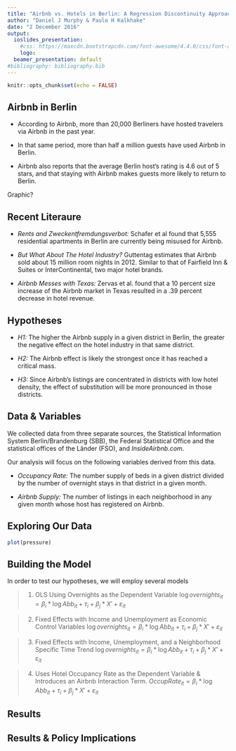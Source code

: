 ```yaml
---
title: "Airbnb vs. Hotels in Berlin: A Regression Discontinuity Approach"
author: "Daniel J Murphy & Paulo H Kalkhake"
date: "2 December 2016"
output: 
  ioslides_presentation:
    #css: https://maxcdn.bootstrapcdn.com/font-awesome/4.4.0/css/font-awesome.min.css
    logo: 
  beamer_presentation: default
#bibliography: bibliography.bib
---
```


```r
knitr::opts_chunk$set(echo = FALSE)


```

## Airbnb in Berlin

- According to Airbnb, more than 20,000 Berliners have hosted travelers via Airbnb in the past year. 

- In that same period, more than half a million guests have used Airbnb in Berlin.

- Airbnb also reports that the average Berlin host's rating is 4.6 out of 5 stars, and that staying with Airbnb makes guests more likely to return to Berlin. 

Graphic?

## Recent Literaure

- *Rents and Zweckentfremdungsverbot:* Schafer et al found that 5,555 residential apartments in Berlin are currently being misused for Airbnb. 

- *But What About The Hotel Industry?* Guttentag estimates that Airbnb sold about 15 million room nights in 2012. Similar to that of Fairfield Inn & Suites or InterContinental, two major hotel brands.

- *Airbnb Messes with Texas:* Zervas et al. found that a 10 percent size increase of the Airbnb market in Texas resulted in a .39 percent decrease in hotel revenue.

## Hypotheses

- *H1:* The higher the Airbnb supply in a given district in Berlin, the greater the negative effect on the hotel industry in that same district.

- *H2:* The Airbnb effect is likely the strongest once it has reached a critical mass.

- *H3:* Since Airbnb's listings are concentrated in districts with low hotel density, the effect of substitution will be more pronounced in those districts.

## Data & Variables

We collected data from three separate sources, the Statistical Information System Berlin/Brandenburg (SBB), the Federal Statistical Office and the statistical offices of the Länder (FSO), and *InsideAirbnb.com*. 

Our analysis will focus on the following variables derived from this data. 

- *Occupancy Rate:* The number supply of beds in a given district divided by the number of overnight stays in that district in a given month. 

- *Airbnb Supply:* The number of listings in each neighborhood in any given month whose host has registered on Airbnb.  

## Exploring Our Data

```r
plot(pressure)
```

## Building the Model

In order to test our hypotheses, we will employ several models

> (1) OLS Using Overnights as the Dependent Variable
${\log overnights}_{it} = \beta _i * \log Abb_{it} + \tau _i + \beta _j * X' + \varepsilon _{it}$

> (2) Fixed Effects with Income and Unemployment as Economic Control Variables
${\log overnights}_{it} = \beta _i * \log Abb_{it} + \tau _i + \beta _j * X' + \varepsilon _{it}$

> (3) Fixed Effects with Income, Unemployment, and a Neighborhood Specific Time Trend
${\log overnights}_{it} = \beta _i * \log Abb_{it} + \tau _i + \beta _j * X' + \varepsilon _{it}$

> (4) Uses Hotel Occupancy Rate as the Dependent Variable & Introduces an Airbnb Interaction Term. 
${OccupRate}_{it} = \beta _i * \log Abb_{it} + \tau _i + \beta _j * X' + \varepsilon _{it}$

## Results


## Results & Policy Implications


